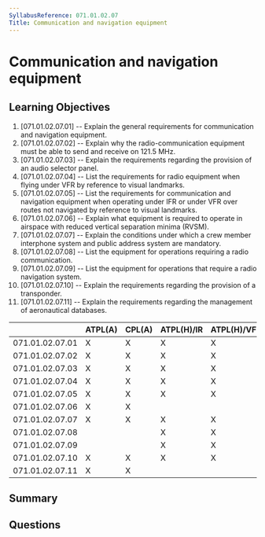 ```yaml
---
SyllabusReference: 071.01.02.07
Title: Communication and navigation equipment
---
```


# Communication and navigation equipment

## Learning Objectives

1. [071.01.02.07.01] -- Explain the general requirements for communication and
   navigation equipment.
2. [071.01.02.07.02] -- Explain why the radio-communication equipment must be
   able to send and receive on 121.5 MHz.
3. [071.01.02.07.03] -- Explain the requirements regarding the provision of an
   audio selector panel.
4. [071.01.02.07.04] -- List the requirements for radio equipment when flying
   under VFR by reference to visual landmarks.
5. [071.01.02.07.05] -- List the requirements for communication and navigation
   equipment when operating under IFR or under VFR over routes not navigated by
   reference to visual landmarks.
6. [071.01.02.07.06] -- Explain what equipment is required to operate in
   airspace with reduced vertical separation minima (RVSM).
7. [071.01.02.07.07] -- Explain the conditions under which a crew member
   interphone system and public address system are mandatory.
8. [071.01.02.07.08] -- List the equipment for operations requiring a radio
   communication.
9. [071.01.02.07.09] -- List the equipment for operations that require a radio
   navigation system.
10. [071.01.02.07.10] -- Explain the requirements regarding the provision of a
    transponder.
11. [071.01.02.07.11] -- Explain the requirements regarding the management of
    aeronautical databases.

|                 | ATPL(A) | CPL(A) | ATPL(H)/IR | ATPL(H)/VFR | CPL(H) | IR  | CBIR(A) |
| --------------- | ------- | ------ | ---------- | ----------- | ------ | --- | ------- |
| 071.01.02.07.01 | X       | X      | X          | X           | X      |     |         |
| 071.01.02.07.02 | X       | X      | X          | X           | X      |     |         |
| 071.01.02.07.03 | X       | X      | X          | X           | X      |     |         |
| 071.01.02.07.04 | X       | X      | X          | X           | X      |     |         |
| 071.01.02.07.05 | X       | X      | X          | X           | X      |     |         |
| 071.01.02.07.06 | X       | X      |            |             |        |     |         |
| 071.01.02.07.07 | X       | X      | X          | X           | X      |     |         |
| 071.01.02.07.08 |         |        | X          | X           | X      |     |         |
| 071.01.02.07.09 |         |        | X          | X           | X      |     |         |
| 071.01.02.07.10 | X       | X      | X          | X           | X      |     |         |
| 071.01.02.07.11 | X       | X      |            |             |        |     |         |

## Summary

## Questions
